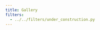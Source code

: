 ```yaml
---
title: Gallery
filters:
  - ../../filters/under_construction.py
---
```


::: { #under-construction }
:::
